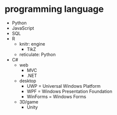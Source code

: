 # programming language

- Python
- JavaScript
- SQL
- R
    - knitr: engine
        - TikZ
    - reticulate: Python
- C#
    - web
        - MVC
        - .NET
    - desktop
        - UWP = Universal Windows Platform
        - WPF = Windows Presentation Foundation
        - WinForms = Windows Forms
    - 3D/game
        - Unity